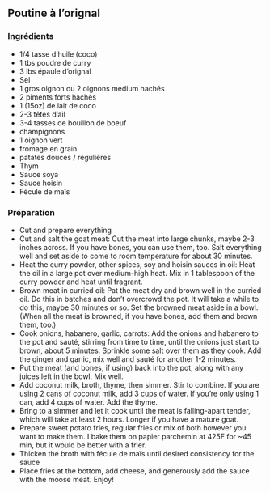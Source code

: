 ## Poutine à l'orignal

### Ingrédients 

- 1/4 tasse d'huile (coco)
- 1 tbs poudre de curry 
- 3 lbs épaule d'orignal
- Sel
- 1 gros oignon ou 2 oignons medium hachés
- 2 piments forts hachés
- 1 (15oz) de lait de coco
- 2-3 têtes d'ail
- 3-4 tasses de bouillon de boeuf
- champignons
- 1 oignon vert
- fromage en grain 
- patates douces / régulières
- Thym
- Sauce soya
- Sauce hoisin
- Fécule de maïs

### Préparation

- Cut and prepare everything
- Cut and salt the goat meat: Cut the meat into large chunks, maybe 2-3 inches across. If you have bones, you can use them, too. Salt everything well and set aside to come to room temperature for about 30 minutes.
- Heat the curry powder, other spices, soy and hoisin sauces in oil: Heat the oil in a large pot over medium-high heat. Mix in 1 tablespoon of the curry powder and heat until fragrant.
- Brown meat in curried oil: Pat the meat dry and brown well in the curried oil. Do this in batches and don’t overcrowd the pot. It will take a while to do this, maybe 30 minutes or so. Set the browned meat aside in a bowl. (When all the meat is browned, if you have bones, add them and brown them, too.)
- Cook onions, habanero, garlic, carrots: Add the onions and habanero to the pot and sauté, stirring from time to time, until the onions just start to brown, about 5 minutes. Sprinkle some salt over them as they cook. Add the ginger and garlic, mix well and sauté for another 1-2 minutes.
- Put the meat (and bones, if using) back into the pot, along with any juices left in the bowl. Mix well.
- Add coconut milk, broth, thyme, then simmer. Stir to combine. If you are using 2 cans of coconut milk, add 3 cups of water. If you’re only using 1 can, add 4 cups of water. Add the thyme.
- Bring to a simmer and let it cook until the meat is falling-apart tender, which will take at least 2 hours. Longer if you have a mature goat.
- Prepare sweet potato fries, regular fries or mix of both however you want to make them. I bake them on papier parchemin at 425F for ~45 min, but it would be better with a frier.  
- Thicken the broth with fécule de maïs until desired consistency for the sauce 
- Place fries at the bottom, add cheese, and generously add the sauce with the moose meat. Enjoy! 

